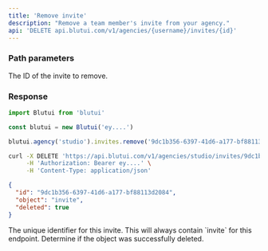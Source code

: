 ```yaml
---
title: 'Remove invite'
description: "Remove a team member's invite from your agency."
api: 'DELETE api.blutui.com/v1/agencies/{username}/invites/{id}'
---
```


### Path parameters

<Parameter name="id" type="string" required="true">
The ID of the invite to remove.
</Parameter>

### Response

```ts tab="Node.js"
import Blutui from 'blutui'

const blutui = new Blutui('ey....')

blutui.agency('studio').invites.remove('9dc1b356-6397-41d6-a177-bf88113d2084')
```

```bash tab="cURL"
curl -X DELETE 'https://api.blutui.com/v1/agencies/studio/invites/9dc1b356-6397-41d6-a177-bf88113d2084' \
     -H 'Authorization: Bearer ey....' \
     -H 'Content-Type: application/json'
```

```json title="JSON Response"
{
  "id": "9dc1b356-6397-41d6-a177-bf88113d2084",
  "object": "invite",
  "deleted": true
}
```

<Parameter name="id" type="string">
The unique identifier for this invite.
</Parameter>

<Parameter name="object" type="string">
This will always contain `invite` for this endpoint.
</Parameter>

<Parameter name="deleted" type="boolean">
Determine if the object was successfully deleted.
</Parameter>
